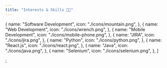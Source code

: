 ```yaml
---
title: "Interests & Skills 🤹🏻"
---
```


  {
    name: "Software Development",
    icon: "./icons/mountain.png",
  },
  {
    name: "Web Development",
    icon: "./icons/wrench.png",
  },
  {
    name: "Mobile Development",
    icon: "./icons/mobile-phone.png",
  },
  {
    name: "JIRA",
    icon: "./icons/jira.png",
  },
  {
    name: "Python",
    icon: "./icons/python.png",
  },
  {
    name: "React.js",
    icon: "./icons/react.png",
  },
  {
    name: "Java",
    icon: "./icons/java.png",
  },
  {
    name: "Selenium",
    icon: "./icons/selenium.png",
  },
]

;
